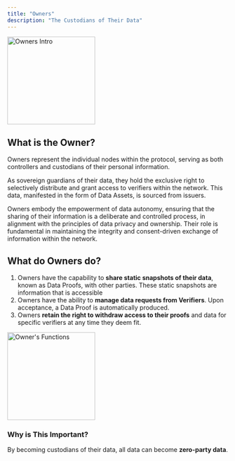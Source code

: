 ```yaml
---
title: "Owners"
description: "The Custodians of Their Data"
---
```


<img height="200" src="/assets/roles/owners-intro.png" alt="Owners Intro" />

## What is the Owner?

Owners represent the individual nodes within the protocol, serving as both controllers and custodians of their personal information.

As sovereign guardians of their data, they hold the exclusive right to selectively distribute and grant access to verifiers within the network. This data, manifested in the form of Data Assets, is sourced from issuers.

Owners embody the empowerment of data autonomy, ensuring that the sharing of their information is a deliberate and controlled process, in alignment with the principles of data privacy and ownership. Their role is fundamental in maintaining the integrity and consent-driven exchange of information within the network.

## What do Owners do?

1. Owners have the capability to **share static snapshots of their data**, known as Data Proofs, with other parties. These static snapshots are information that is accessible
2. Owners have the ability to **manage data requests from Verifiers**. Upon acceptance, a Data Proof is automatically produced.
3. Owners **retain the right to withdraw access to their proofs** and data for specific verifiers at any time they deem fit.

<img
  height="200"
  src="/assets/roles/owners-functions.png"
  alt="Owner's Functions"
/>

### Why is This Important?

By becoming custodians of their data, all data can become **zero-party data**.
